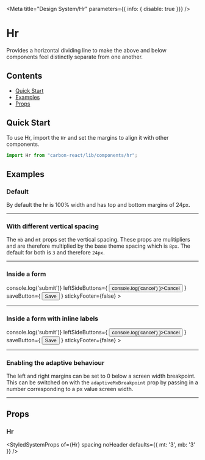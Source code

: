 

<Meta
  title="Design System/Hr"
  parameters={{ info: { disable: true }}}
/>

# Hr
Provides a horizontal dividing line to make the above and below components feel distinctly separate from one another.

## Contents
- [Quick Start](#quick-start)
- [Examples](#examples)
- [Props](#props)

## Quick Start
To use Hr, import the `Hr` and set the margins to align it with other components.

```javascript
import Hr from "carbon-react/lib/components/hr";
```

## Examples

### Default
By default the hr is 100% width and has top and bottom margins of 24px.

<Preview>
  <Story name="default">
    <Hr />
  </Story>
</Preview>

### With different vertical spacing 
The `mb` and `mt` props set the vertical spacing. These props are mulitipliers and are therefore multiplied by the base theme spacing which is `8px`. The default for both is `3` and therefore `24px`.

<Preview>
  <Story name="different spacing">
    <Hr mt={7} mb={7} />
  </Story>
</Preview>

### Inside a form

<Preview>
  <Story name="Inside a form">
    <Form
      onSubmit={ () => console.log('submit')}
      leftSideButtons={ <Button onClick={ () => console.log('cancel') }>Cancel</Button> }
      saveButton={ <Button buttonType='primary' type="submit">Save</Button> }
      stickyFooter={false}
    >
      <Textbox label="Textbox" />
      <Textbox label="Textbox" />
      <Hr mb={7} mt={7} />
      <Textbox label="Textbox" />
    </Form>
  </Story> 
</Preview>

### Inside a form with inline labels

<Preview>
  <Story name="Inside a form with inline labels">
    <Form
      onSubmit={ () => console.log('submit')}
      leftSideButtons={ <Button onClick={ () => console.log('cancel') }>Cancel</Button> }
      saveButton={ <Button buttonType='primary' type="submit">Save</Button> }
      stickyFooter={false}
    >
      <Textbox label="Textbox" labeAlign="right" labelInline labelWidth={10} inputWidth={50} />
      <Textbox label="Textbox" labeAlign="right"  labelInline labelWidth={10} inputWidth={50} />
      <Hr mb={7} mt={7} ml="10%" mr="40%" />
      <Textbox label="Textbox" labeAlign="right"  labelInline labelWidth={10} inputWidth={50}  />
    </Form>
  </Story> 
</Preview>

### Enabling the adaptive behaviour
The left and right margins can be set to 0 below a screen width breakpoint. This can be switched on with the `adaptiveMxBreakpoint` prop by passing in a number corresponding to a px value screen width.

<Preview>
  <Story name="Enabling adaptive behaviour" parameters={{ chromatic: { disable: true }}}>
    <Hr mb={7} mt={7} ml="10%" mr="40%" adaptiveMxBreakpoint={960} />
  </Story> 
</Preview>

## Props

### Hr
<StyledSystemProps
  of={Hr}
  spacing
  noHeader
  defaults={{ mt: '3', mb: '3' }}
/>
